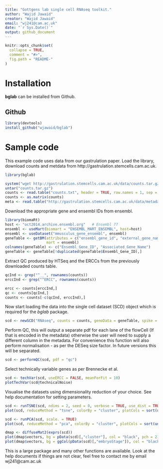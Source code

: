 ```yaml
---
title: "Gottgens lab single cell RNAseq toolkit."
author: "Wajid Jawaid"
creator: "Wajid Jawaid"
email: "wj241@cam.ac.uk"
date: "`r Sys.Date()`"
output: github_document
---
```


<!-- README.md is generated from README.Rmd. Please edit that file -->

```r
knitr::opts_chunk$set(
  collapse = TRUE,
  comment = "#>",
  fig.path = "README-"
)
```

# Installation

**bglab** can be installed from Github.

## Github

```r
library(devtools)
install_github("wjawaid/bglab")
```
# Sample code

This example code uses data from our gastrulation paper. Load the library, download counts and metdata from http://gastrulation.stemcells.cam.ac.uk.

```r
library(bglab)

system("wget http://gastrulation.stemcells.cam.ac.uk/data/counts.tar.gz")
untar("counts.tar.gz")
counts <- read.table("counts.txt", header = TRUE, row.names = 1, sep = " ", stringsAsFactors = FALSE)
counts <- as.matrix(counts)
meta <- read.table("http://gastrulation.stemcells.cam.ac.uk/data/metadataAll.txt", header = TRUE, stringsAsFactors = FALSE)
```

Download the appropriate gene and ensembl IDs from ensembl.

```r
library(biomaRt)
host <- "oct2014.archive.ensembl.org"   # Ensembl 77
ensembl <- useMart(biomart = "ENSEMBL_MART_ENSEMBL", host=host)
ensembl <- useDataset("mmusculus_gene_ensembl", ensembl)
geneTable <- getBM(attributes = c("ensembl_gene_id", "external_gene_name"),
                   mart = ensembl)
colnames(geneTable) <- c("Ensembl_Gene_ID", "Associated_Gene_Name")
geneTable <- geneTable[!duplicated(geneTable$Ensembl_Gene_ID),]
```

Extract QC produced by HTSeq and the ERCCs from the previously downloaded counts table.

```r
qcInd <- grep("^__", rownames(counts))
erccInd <- grep("^ERCC", rownames(counts))

ercc <- counts[erccInd,]
qc <- counts[qcInd,]
counts <- counts[-c(qcInd, erccInd),]
```

Now start loading the data into the single cell dataset (SCD) object which is required for the *bglab* package.

```r
scd <- newSCD("RNAseq", counts = counts, genoData = geneTable, spike = ercc, qc = qc, phenoData = meta)
```

Perform QC, this will output a separate pdf for each lane of the flowCell (If that is encoded in the metadata) otherwise the user will need to supply a different column in the metadata. For convenience this function will also perform normalisation - as per the DESeq size factor. In future versions this will be separated.

```r
scd <- performQC(scd, pdf = "qc")
```

Select technically variable genes as per Brennecke et al.

```r
scd <- techVar(scd, useERCC = FALSE, meanForFit = 10)
plotTechVar(scd@technicalNoise)
```

Visualise the datasets using dimensionality reduction of your choice. See help documentation for setting parameters.

```r
scd <- runTSNE(scd, ndims = 2, seed = 0, verbose = TRUE, use_dist = TRUE)
plot(scd, reduceMethod = "tsne", colorBy = "cluster", plotCols = sort(unique(pData(scd)[,"cluster"])), legPos = "bottomleft", outline = "black")

scd <- runPCA(scd, scale. = TRUE)
plot(scd, reduceMethod = "pca", colorBy = "cluster", plotCols = sort(unique(pData(scd)[,"cluster"])), legPos = "topright", outline = "black")

dmap <- diffuseMat2(exprs(scd))
plot(dmap$vectors, bg = pData(scd)[,"cluster"], col = "black", pch = 21)
plot(dmap$vectors, bg = ggCol(pData(scd)[,"embryoStage"]), col = "black", pch = 21)
```

This is a large package and many other functions are available. Look at the help documents if things are not clear, feel free to contact me by email wj241@cam.ac.uk